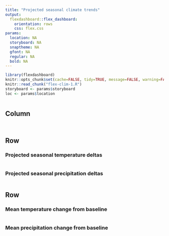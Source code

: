 ```yaml
---
title: "Projected seasonal climate trends"
output: 
  flexdashboard::flex_dashboard:
    orientation: rows
    css: flex.css
params:
  location: NA
  storyboard: NA
  snaptheme: NA
  gfont: NA
  regular: NA
  bold: NA
---
```


```r
library(flexdashboard)
knitr::opts_chunk$set(cache=FALSE, tidy=TRUE, message=FALSE, warning=FALSE, fig.showtext=TRUE, dev="CairoPNG")
knitr::read_chunk("flex-clim-1.R")
storyboard <- params$storyboard
loc <- params$location
```

```r
```

Column {.sidebar data-width=600 data-padding=10}
-------------------------------------

```r
```

```r
```

Row {data-height=650 .tabset .tabset-fade}
-------------------------------------
    
### Projected seasonal temperature deltas
    
```r
```

### Projected seasonal precipitation deltas
    
```r
```

Row {data-height=350}
-------------------------------------

### Mean temperature change from baseline

```r
```

### Mean precipitation change from baseline
    
```r
```
